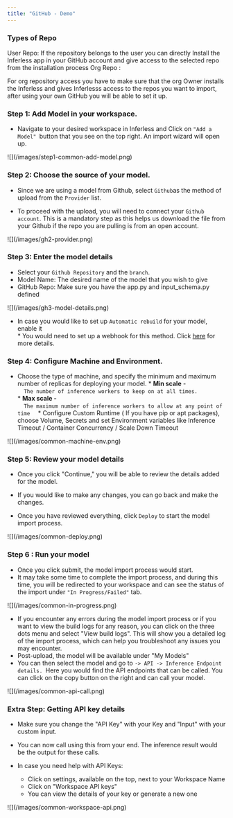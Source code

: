```yaml
---
title: "GitHub - Demo"
---
```


### Types of Repo

User Repo: If the repository belongs to the user you can directly Install the Inferless app in your GitHub account and give access to the selected repo from the installation process Org Repo : 

For org repository access you have to make sure that the org Owner installs the Inferless and gives Inferlesss access to the repos you want to import, after using your own GitHub you will be able to set it up. 




### Step 1: Add Model in your workspace.

* Navigate to your desired workspace in Inferless and Click on `"Add a Model" `button that you see on the top right. An import wizard will open up.

<Frame caption = "Click on Add Model">![](/images/step1-common-add-model.png)</Frame>

###  Step 2: Choose the source of your model.

* Since we are using a model from Github, select `Github`as the method of upload from the `Provider` list.

* To proceed with the upload, you will need to connect your `Github account`. This is a mandatory step as this helps us download the file from your Github if the repo you are pulling is from an open account.

<Frame caption = "After you have selected Repo ">![](/images/gh2-provider.png)</Frame>

### Step 3: Enter the model details 
* Select your `Github Repository` and the `branch`.
* Model Name: The desired name of the model that you wish to give
* GitHub Repo: Make sure you have the app.py and input_schema.py defined
<Frame caption = "Enter the details as noted">![](/images/gh3-model-details.png)</Frame>

   * In case you would like to set up `Automatic rebuild` for your model, enable it  
         * You would need to set up a webhook for this method. Click [here](/model-import/automatic-build-via-webhooks) for more details.


### Step 4: Configure Machine and Environment.
* Choose the type of machine, and specify the minimum and maximum number of replicas for deploying your model.
         * **Min scale** \-  
         ```  
         The number of inference workers to keep on at all times.  
         ```  
         * **Max scale -**  
         ```  
         The maximum number of inference workers to allow at any point of time  
         ``` 
         * Configure Custom Runtime ( If you have pip or apt packages), choose Volume, Secrets and set Environment variables like Inference Timeout / Container Concurrency / Scale Down Timeout

<Frame caption = "Set runtime and configuration">![](/images/common-machine-env.png)</Frame>


### Step 5: Review your model details

* Once you click "Continue," you will be able to review the details added for the model.

* If you would like to make any changes, you can go back and make the changes.

* Once you have reviewed everything, click `Deploy` to start the model import process.

<Frame caption = "Review all the details carefully before proceeding">![](/images/common-deploy.png)</Frame>


### Step 6 : Run your model

* Once you click submit, the model import process would start.  
* It may take some time to complete the import process, and during this time, you will be redirected to your workspace and can see the status of the import under `"In Progress/Failed"` tab.  
<Frame caption = "View the model under `In-Progress/ Failed`">![](/images/common-in-progress.png)</Frame>
  
* If you encounter any errors during the model import process or if you want to view the build logs for any reason, you can click on the three dots menu and select "View build logs". This will show you a detailed log of the import process, which can help you troubleshoot any issues you may encounter.  
* Post-upload, the model will be available under "My Models"  
* You can then select the model and go to `-> API -> Inference Endpoint details. `Here you would find the API endpoints that can be called. You can click on the copy button on the right and can call your model.  
  
<Frame caption = "Under the API Tab, you can view the API endpoint details."> ![](/images/common-api-call.png)  </Frame>

### Extra Step: Getting API key details

* Make sure you change the "API Key" with your Key and "Input" with your custom input.

* You can now call using this from your end. The inference result would be the output for these calls.  
* In case you need help with API Keys:  
   * Click on settings, available on the top, next to your Workspace Name  
   * Click on "Workspace API keys"  
   * You can view the details of your key or generate a new one  
<Frame caption = "Sample for now">![](/images/common-workspace-api.png)</Frame>  